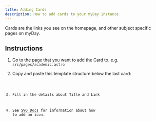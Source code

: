 ```yaml
---
title: Adding Cards
description: How to add cards to your myDay instance
---
```



Cards are the links you see on the homepage, and other subject specific pages on myDay.

## Instructions

<Steps>

1. Go to the page that you want to add the Card to. e.g. `src/pages/academic.astro`

2. Copy and paste this template structure below the last card:

    <Code code='<Card title=" " link=" " svg=" " />' lang="astro" title='src/pages/academic.astro' />

3. Fill in the details about Title and Link

4. See [SVG Docs](/guides/svg) for information about how to add an icon.

</Steps>